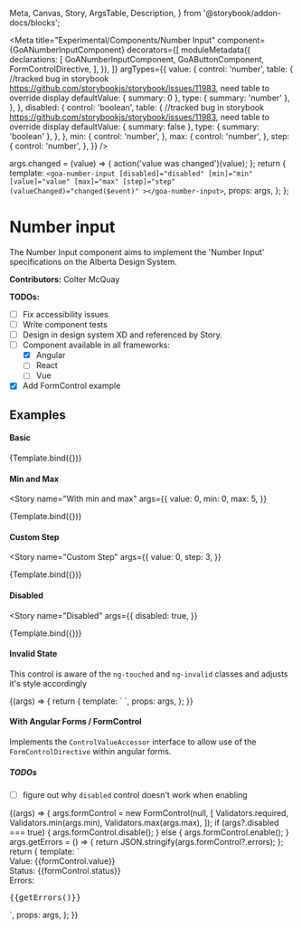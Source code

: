   Meta,
  Canvas,
  Story,
  ArgsTable,
  Description,
} from '@storybook/addon-docs/blocks';

<Meta
  title="Experimental/Components/Number Input"
  component={GoANumberInputComponent}
  decorators={[
    moduleMetadata({
      declarations: [
        GoANumberInputComponent,
        GoAButtonComponent,
        FormControlDirective,
      ],
    }),
  ]}
  argTypes={{
    value: {
      control: 'number',
      table: {
        //tracked bug in storybook https://github.com/storybookjs/storybook/issues/11983, need table to override display
        defaultValue: { summary: 0 },
        type: { summary: 'number' },
      },
    },
    disabled: {
      control: 'boolean',
      table: {
        //tracked bug in storybook https://github.com/storybookjs/storybook/issues/11983, need table to override display
        defaultValue: { summary: false },
        type: { summary: 'boolean' },
      },
    },
    min: {
      control: 'number',
    },
    max: {
      control: 'number',
    },
    step: {
      control: 'number',
    },
  }}
/>

  args.changed = (value) => {
    action('value was changed')(value);
  };
  return {
    template: `<goa-number-input [disabled]="disabled" [min]="min" [value]="value" [max]="max" [step]="step" (valueChanged)="changed($event)" ></goa-number-input>`,
    props: args,
  };
};

# Number input

The Number Input component aims to implement the 'Number Input' specifications on the Alberta Design System.

**Contributors:** Colter McQuay

**TODOs:**

- [ ] Fix accessibility issues
- [ ] Write component tests
- [ ] Design in design system XD and referenced by Story.
- [ ] Component available in all frameworks:
  - [x] Angular
  - [ ] React
  - [ ] Vue
- [x] Add FormControl example

## Examples

#### Basic

<Story name="Basic">{Template.bind({})}</Story>

#### Min and Max

<Story
  name="With min and max"
  args={{
    value: 0,
    min: 0,
    max: 5,
  }}
>
  {Template.bind({})}
</Story>

#### Custom Step

<Story
  name="Custom Step"
  args={{
    value: 0,
    step: 3,
  }}
>
  {Template.bind({})}
</Story>

#### Disabled

<Story
  name="Disabled"
  args={{
    disabled: true,
  }}
>
  {Template.bind({})}
</Story>

#### Invalid State

This control is aware of the `ng-touched` and `ng-invalid` classes and adjusts it's style accordingly

<Story name="Invalid State" args={{}}>
  {(args) => {
    return {
      template: `
        <goa-number-input ngClass="ng-touched ng-invalid"></goa-number-input>
      `,
      props: args,
    };
  }}
</Story>

#### With Angular Forms / FormControl

Implements the `ControlValueAccessor` interface to allow use of the `FormControlDirective` within angular forms.

##### TODOs

- [ ] figure out why `disabled` control doesn't work when enabling

<Story name="FormControl" args={{}} height={300}>
  {(args) => {
    args.formControl = new FormControl(null, [
      Validators.required,
      Validators.min(args.min),
      Validators.max(args.max),
    ]);
    if (args?.disabled === true) {
      args.formControl.disable();
    } else {
      args.formControl.enable();
    }
    args.getErrors = () => {
      return JSON.stringify(args.formControl?.errors);
    };
    return {
      template: `
        <goa-number-input [formControl]="formControl" ></goa-number-input>
        <div>Value: {{formControl.value}}</div>
        <div>Status: {{formControl.status}}</div>
        <div>Errors: <pre>{{getErrors()}}</pre></div>
      `,
      props: args,
    };
  }}
</Story>
